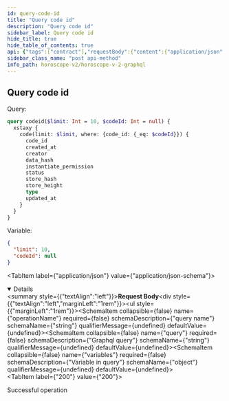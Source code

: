 ```yaml
---
id: query-code-id
title: "Query code id"
description: "Query code id"
sidebar_label: Query code id
hide_title: true
hide_table_of_contents: true
api: {"tags":["contract"],"requestBody":{"content":{"application/json":{"schema":{"type":"object","properties":{"operationName":{"type":"string","example":"codeid","description":"query name"},"query":{"type":"string","example":"query codeid($limit: Int = 10, $codeId: Int = null) { xstaxy { code(limit: $limit, where: {code_id: {_eq: $codeId}}) { code_id created_at creator data_hash instantiate_permission status store_hash store_height type updated_at } } }","description":"Graphql query"},"variables":{"type":"object","description":"Variable in query","example":{"limit":10,"codeId":null}}}}}}},"responses":{"200":{"description":"Successful operation"}},"description":"Query code id","method":"post","path":"/api/v2/graphql","servers":[{"url":"https://indexer-v2.staging.aurascan.io"},{"url":"https://horoscope.aura.network"},{"url":"https://indexer-v2.dev.aurascan.io"}],"jsonRequestBodyExample":{"operationName":"codeid","query":"query codeid($limit: Int = 10, $codeId: Int = null) { xstaxy { code(limit: $limit, where: {code_id: {_eq: $codeId}}) { code_id created_at creator data_hash instantiate_permission status store_hash store_height type updated_at } } }","variables":{"limit":10,"codeId":null}},"info":{"title":"Horoscope v2 graphql","version":"1.0.0"},"postman":{"name":"Query code id","description":{"type":"text/plain"},"url":{"path":["api","v2","graphql"],"host":["{{baseUrl}}"],"query":[],"variable":[]},"header":[{"key":"Content-Type","value":"application/json"}],"method":"POST","body":{"mode":"raw","raw":"\"\"","options":{"raw":{"language":"json"}}}}}
sidebar_class_name: "post api-method"
info_path: horoscope-v2/horoscope-v-2-graphql
---
```



## Query code id

Query:
```graphql
query codeid($limit: Int = 10, $codeId: Int = null) {
  xstaxy {
    code(limit: $limit, where: {code_id: {_eq: $codeId}}) {
      code_id
      created_at
      creator
      data_hash
      instantiate_permission
      status
      store_hash
      store_height
      type
      updated_at
    }
  }
}
```
Variable:
```json
{
  "limit": 10,
  "codeId": null
}
```
<MimeTabs><TabItem label={"application/json"} value={"application/json-schema"}><details style={{}} data-collapsed={false} open={true}><summary style={{"textAlign":"left"}}><strong>Request Body</strong></summary><div style={{"textAlign":"left","marginLeft":"1rem"}}></div><ul style={{"marginLeft":"1rem"}}><SchemaItem collapsible={false} name={"operationName"} required={false} schemaDescription={"query name"} schemaName={"string"} qualifierMessage={undefined} defaultValue={undefined}></SchemaItem><SchemaItem collapsible={false} name={"query"} required={false} schemaDescription={"Graphql query"} schemaName={"string"} qualifierMessage={undefined} defaultValue={undefined}></SchemaItem><SchemaItem collapsible={false} name={"variables"} required={false} schemaDescription={"Variable in query"} schemaName={"object"} qualifierMessage={undefined} defaultValue={undefined}></SchemaItem></ul></details></TabItem></MimeTabs><div><ApiTabs><TabItem label={"200"} value={"200"}><div>

Successful operation

</div><div></div></TabItem></ApiTabs></div>
      